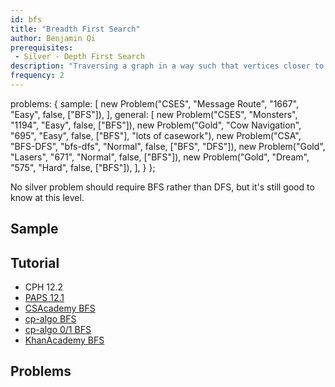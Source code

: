```yaml
---
id: bfs
title: "Breadth First Search"
author: Benjamin Qi
prerequisites: 
 - Silver - Depth First Search
description: "Traversing a graph in a way such that vertices closer to the starting vertex are processed first."
frequency: 2
---
```



  problems: {
    sample: [
      new Problem("CSES", "Message Route", "1667", "Easy", false, ["BFS"]),
    ],
    general: [
      new Problem("CSES", "Monsters", "1194", "Easy", false, ["BFS"]),
      new Problem("Gold", "Cow Navigation", "695", "Easy", false, ["BFS"], "lots of casework"),
      new Problem("CSA", "BFS-DFS", "bfs-dfs", "Normal", false, ["BFS", "DFS"]),
      new Problem("Gold", "Lasers", "671", "Normal", false, ["BFS"]),
      new Problem("Gold", "Dream", "575", "Hard", false, ["BFS"]),
    ],
  }
};

<info-block title="Pro Tip">
No silver problem should require BFS rather than DFS, but it's still good to know at this level.
</info-block>

## Sample

<problems-list problems={metadata.problems.sample} />

## Tutorial

 - CPH 12.2
 - [PAPS 12.1](https://www.csc.kth.se/~jsannemo/slask/main.pdf)
 - [CSAcademy BFS](https://csacademy.com/lesson/breadth_first_search)
 - [cp-algo BFS](https://cp-algorithms.com/graph/breadth-first-search.html)
 - [cp-algo 0/1 BFS](https://cp-algorithms.com/graph/01_bfs.html)
 - [KhanAcademy BFS](https://www.khanacademy.org/computing/computer-science/algorithms/breadth-first-search/a/breadth-first-search-and-its-uses)

## Problems

<problems-list problems={metadata.problems.general} />